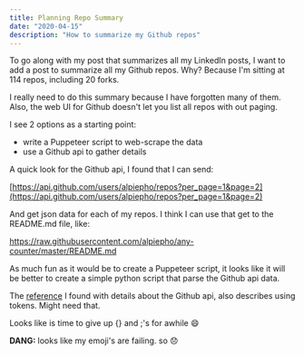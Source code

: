 ```yaml
---
title: Planning Repo Summary
date: "2020-04-15"
description: "How to summarize my Github repos"
---
```


To go along with my post that summarizes all my LinkedIn posts, I want to add a post to
summarize all my Github repos.  Why?  Because I'm sitting at 114 repos, including 20 forks.

I really need to do this summary because I have forgotten many of them.  Also, the web UI for 
Github doesn't let you list all repos with out paging.

I see 2 options as a starting point:

- write a Puppeteer script to web-scrape the data
- use a Github api to gather details

A quick look for the Github api, I found that I can send:

[https://api.github.com/users/alpiepho/repos?per_page=1&page=2](https://api.github.com/users/alpiepho/repos?per_page=1&page=2)


And get json data for each of my repos.  I think I can use that get to the README.md file, like:

https://raw.githubusercontent.com/alpiepho/any-counter/master/README.md

As much fun as it would be to create a Puppeteer script, it looks like it will be better to create
a simple python script that parse the Github api data.

The [reference](https://stackoverflow.com/questions/8713596/how-to-retrieve-the-list-of-all-github-repositories-of-a-person) 
I found with details about the Github api, also describes using tokens.  Might need that.

Looks like is time to give up {} and ;'s for awhile :smile:


**DANG:** looks like my emoji's are failing.  so :disappointed: 
